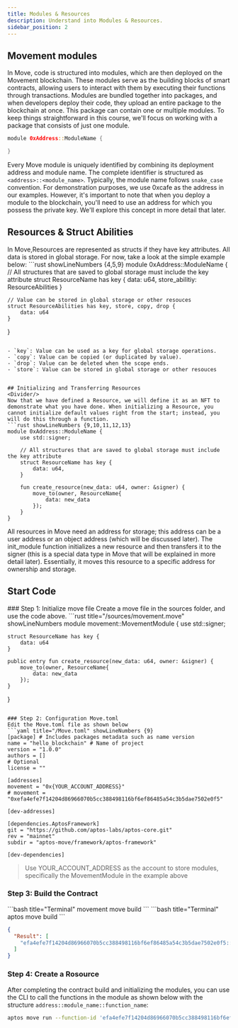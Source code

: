 ```yaml
---
title: Modules & Resources
description: Understand into Modules & Resources.
sidebar_position: 2
---
```


## Movement modules
<Divider/>
In Move, code is structured into modules, which are then deployed on the Movement blockchain. These modules serve as the building blocks of smart contracts, allowing users to interact with them by executing their functions through transactions. Modules are bundled together into packages, and when developers deploy their code, they upload an entire package to the blockchain at once. This package can contain one or multiple modules. To keep things straightforward in this course, we'll focus on working with a package that consists of just one module.

```rust showLineNumbers {1,2,3}
module 0xAddress::ModuleName {

}
```
Every Move module is uniquely identified by combining its deployment address and module name. The complete identifier is structured as `<address>::<module_name>`. Typically, the module name follows `snake_case` convention. For demonstration purposes, we use 0xcafe as the address in our examples. However, it's important to note that when you deploy a module to the blockchain, you'll need to use an address for which you possess the private key. We'll explore this concept in more detail that later.


## Resources & Struct Abilities
<Divider/>
In Move,Resources are represented as structs if they have key attributes. All data is stored in global storage. For now, take a look at the simple example below:
```rust showLineNumbers {4,5,9}
module 0xAddress::ModuleName {
    // All structures that are saved to global storage must include the key attribute
    struct ResourceName has key {
        data: u64,
        store_abilitiy: ResourceAbilities
    }

    // Value can be stored in global storage or other resouces
    struct ResourceAbilities has key, store, copy, drop {
        data: u64
    }
}
```

- `key`: Value can be used as a key for global storage operations.
- `copy`: Value can be copied (or duplicated by value).
- `drop`: Value can be deleted when the scope ends.
- `store`: Value can be stored in global storage or other resouces


## Initializing and Transferring Resources
<Divider/>
Now that we have defined a Resource, we will define it as an NFT to demonstrate what you have done. When initializing a Resource, you cannot initialize default values right from the start; instead, you will do this through a function.
```rust showLineNumbers {9,10,11,12,13}
module 0xAddress::ModuleName {
    use std::signer;

    // All structures that are saved to global storage must include the key attribute
    struct ResourceName has key {
        data: u64,
    }

    fun create_resource(new_data: u64, owner: &signer) {
        move_to(owner, ResourceName{
            data: new_data
        });
    }
}
```
All resources in Move need an address for storage; this address can be a user address or an object address (which will be discussed later). The init_module function initializes a new resource and then transfers it to the signer (this is a special data type in Move that will be explained in more detail later). Essentially, it moves this resource to a specific address for ownership and storage.

## Start Code
<Divider/>
### Step 1: Initialize move file
Create a move file in the sources folder, and use the code above.
```rust title="/sources/movement.move" showLineNumbers
module movement::MovementModule {
    use std::signer;

    struct ResourceName has key {
        data: u64
    }

    public entry fun create_resource(new_data: u64, owner: &signer) {
        move_to(owner, ResourceName{
            data: new_data
        });
    }
}
```

### Step 2: Configuration Move.toml
Edit the Move.toml file as shown below
```yaml title="/Move.toml" showLineNumbers {9}
[package] # Includes packages metadata such as name version
name = "hello_blockchain" # Name of project
version = "1.0.0"
authors = []
# Optional
license = ""

[addresses]
movement = "0x{YOUR_ACCOUNT_ADDRESS}"
# movement = "0xefa4efe7f14204d86966070b5cc388498116bf6ef86485a54c3b5dae7502e0f5"

[dev-addresses]

[dependencies.AptosFramework]
git = "https://github.com/aptos-labs/aptos-core.git"
rev = "mainnet"
subdir = "aptos-move/framework/aptos-framework"

[dev-dependencies]
```

> Use YOUR_ACCOUNT_ADDRESS as the account to store modules, specifically the MovementModule in the example above

### Step 3: Build the Contract
<Tabs>
    <TabItem value="movement" label="Movement CLI" default>
        ```bash title="Terminal"
        movement move build
        ```
    </TabItem>
    <TabItem value="aptos" label="Aptos CLI">
        ```bash title="Terminal"
        aptos move build
        ```
    </TabItem>
</Tabs>

```json title="Result Sucesss" showLineNumbers
{
  "Result": [
    "efa4efe7f14204d86966070b5cc388498116bf6ef86485a54c3b5dae7502e0f5::MovementModule"
  ]
}
```

### Step 4: Create a Rosource
After completing the contract build and initializing the modules, you can use the CLI to call the functions in the module as shown below with the structure `address::module_name::function_name`:
```bash title="Terminal"
aptos move run --function-id 'efa4efe7f14204d86966070b5cc388498116bf6ef86485a54c3b5dae7502e0f5::MovementModule::create_resource' --args u64:50
```
